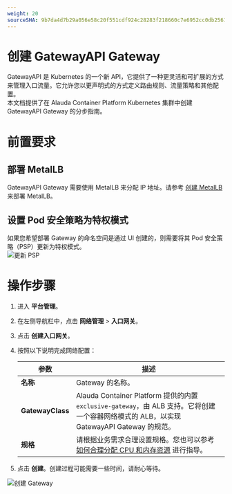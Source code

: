 ```yaml
---
weight: 20
sourceSHA: 9b7da4d7b29a056e58c20f551cdf924c28283f218660c7e6952cc0db25619463
---
```


# 创建 GatewayAPI Gateway

GatewayAPI 是 Kubernetes 的一个新 API，它提供了一种更灵活和可扩展的方式来管理入口流量。它允许您以更声明式的方式定义路由规则、流量策略和其他配置。  
本文档提供了在 Alauda Container Platform Kubernetes 集群中创建 GatewayAPI Gateway 的分步指南。

# 前置要求

## 部署 MetalLB

GatewayAPI Gateway 需要使用 MetalLB 来分配 IP 地址。请参考 [创建 MetalLB](../functions/create_metallb.mdx) 来部署 MetalLB。

## 设置 Pod 安全策略为特权模式

如果您希望部署 Gateway 的命名空间是通过 UI 创建的，则需要将其 Pod 安全策略（PSP）更新为特权模式。  
![更新 PSP](../assets/update_psp.png)

# 操作步骤

1. 进入 **平台管理**。

2. 在左侧导航栏中，点击 **网络管理** > **入口网关**。

3. 点击 **创建入口网关**。

4. 按照以下说明完成网络配置：

   | 参数                     | 描述                                                                                                                                                                                            |
   | ----------------------------- | ------------------------------------------------------------------------------------------------------------------------------------------------------------------------------------------------ |
   | **名称**              | Gateway 的名称。                                                                                                                                                                               |
   | **GatewayClass**            | Alauda Container Platform 提供的内置 `exclusive-gateway`，由 ALB 支持。它将创建一个容器网络模式的 ALB，以实现 GatewayAPI Gateway 的规范。            |
   | **规格**   | 请根据业务需求合理设置规格。您也可以参考 [如何合理分配 CPU 和内存资源](../how_to/decide_performance_selection.mdx) 进行指导。 |

5. 点击 **创建**。创建过程可能需要一些时间，请耐心等待。

![创建 Gateway](../assets/create_gatewayapi_gateway.png)
